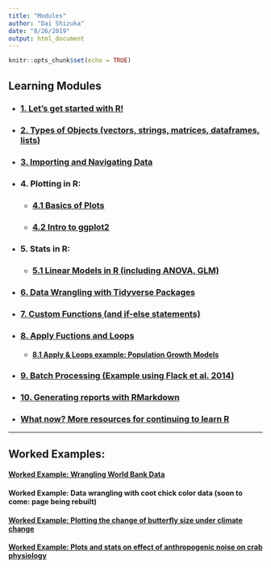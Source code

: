 ```yaml
---
title: "Modules"
author: "Dai Shizuka"
date: "8/26/2019"
output: html_document
---
```


```r
knitr::opts_chunk$set(echo = TRUE)
```

## Learning Modules

* ### [1. Let's get started with R!](01.Intro.html)

* ### [2. Types of Objects (vectors, strings, matrices, dataframes, lists)](02.ObjectTypes.html)

* ### [3. Importing and Navigating Data](03.Data.html)

* ### 4. Plotting in R:

    + ### [4.1 Basics of Plots](04.1.Plots_1.html)
    
    + ### [4.2 Intro to ggplot2](04.2.ggplot2_intro.html)

* ### 5. Stats in R:

    + ### [5.1 Linear Models in R (including ANOVA, GLM)](05.1.Stats_LinearModels.html)

* ### [6. Data Wrangling with Tidyverse Packages](06.tidyverse.html)

* ### [7. Custom Functions (and if-else statements)](07.Functions.html)

* ### [8. Apply Fuctions and Loops](08.Apply.html)

    + #### [8.1 Apply & Loops example: Population Growth Models](08.1.PopGrowth.html)

* ### [9. Batch Processing (Example using Flack et al. 2014)](09.batch.html) 

* ### [10. Generating reports with RMarkdown](10.Rmarkdown.html)

* ### [What now? More resources for continuing to learn R](resources.html)

***

## Worked Examples:

#### [Worked Example: Wrangling World Bank Data](Ex_WorldBank.html)

#### Worked Example: Data wrangling with coot chick color data (soon to come: page being rebuilt)

#### [Worked Example: Plotting the change of butterfly size under climate change](Ex1.Plot_Bowden.html)

#### [Worked Example: Plots and stats on effect of anthropogenic noise on crab physiology](E2_Wale.html)

    